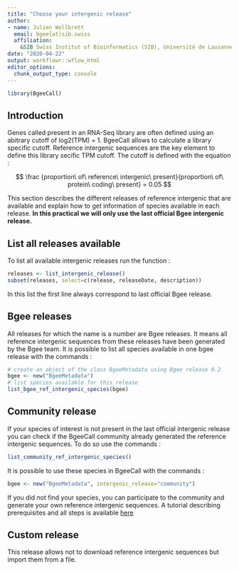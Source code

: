 ```yaml
---
title: "Choose your intergenic release"
author: 
- name: Julien Wollbrett
  email: bgee[at]sib.swiss
  affiliation:
    &SIB Swiss Institut of Bioinformatics (SIB), Université de Lausanne 
date: "2020-04-22"
output: workflowr::wflow_html
editor_options:
  chunk_output_type: console
---
```


```r
library(BgeeCall)
```

## Introduction

Genes called present in an RNA-Seq library are often defined using an abitrary cutoff of log2(TPM) = 1. BgeeCall allows to calculate a library specific cutoff.
Reference intergenic sequences are the key element to define this library secific TPM cutoff.
The cutoff is defined with the equation :

$$ \frac {proportion\ of\ reference\ intergenic\ present}{proportion\ of\ protein\ coding\ present} = 0.05 $$

This section describes the different releases of reference intergenic that are available and explain how to get information of species available in each release.
**In this practical we will only use the last official Bgee intergenic release.**

## List all releases available

To list all available intergenic releases run the function :
```r
releases <- list_intergenic_release()
subset(releases, select=c(release, releaseDate, description))
```

In this list the first line always correspond to last official Bgee release.

## Bgee releases

All releases for which the name is a number are Bgee releases. It means all reference intergenic sequences from these releases have been generated by the Bgee team.
It is possible to list all species available in one bgee release with the commands :
```r
# create an object of the class BgeeMetadata using Bgee release 0.2
bgee <- new("BgeeMetadata")
# list species available for this release
list_bgee_ref_intergenic_species(bgee)
```

## Community release

If your species of interest is not present in the last official intergenic release you can check if the BgeeCall community already generated the reference intergenic sequences.
To do so use the commands :
```r
list_community_ref_intergenic_species()
```

It is possible to use these species in BgeeCall with the commands :
```r
bgee <- new("BgeeMetadata", intergenic_release="community")
```

If you did not find your species, you can participate to the community and generate your own reference intergenic sequences.
A tutorial describing prerequisites and all steps is available [here](https://github.com/BgeeDB/reference_intergenic_standalone)

## Custom release

This release allows not to download reference intergenic sequences but import them from a file.
